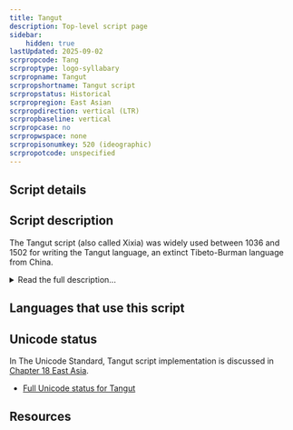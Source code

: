 ```yaml
---
title: Tangut
description: Top-level script page
sidebar:
    hidden: true
lastUpdated: 2025-09-02
scrpropcode: Tang
scrproptype: logo-syllabary
scrpropname: Tangut
scrpropshortname: Tangut script
scrpropstatus: Historical
scrpropregion: East Asian
scrpropdirection: vertical (LTR)
scrpropbaseline: vertical
scrpropcase: no
scrpropwspace: none
scrpropisonumkey: 520 (ideographic)
scrpropotcode: unspecified
---
```



## Script details

<ScriptDetails />

## Script description

The Tangut script (also called Xixia) was widely used between 1036 and 1502 for writing the Tangut language, an extinct Tibeto-Burman language from China.

<details>
<summary>Read the full description...</summary>The script was written with almost 6,000 characters. It was created at the decree of the emperor, and is thought to have been modelled on Chinese. However, although the overall look of the characters resembles Chinese writing, the two scripts are mutually illegible, and the stroke types are different. Another important difference between the two is that Tangut characters are wholly lacking in any pictographic basis, that is, the shapes of the characters are not modelled on the things or concepts that they represent. 

The majority of Tangut characters are composed of at least two distinct components. However, approximately forty have a unitary composition. Some analyses describe these as 'composite' and 'simple' characters, respectively. Simple characters represent either semantic or phonetic information, and can be modified and / or combined to create composite characters. For example, _ɣu_, meaning 'a supernatural being that flies' is written by combining the left side of the character representing 'emperor' with the left side of the character representing 'bird'. The result of this is that characters representing semantically related words also resemble each other visually, despite the lack of a pictographic basis to the characters. The mid 12th century Tangut rhyming dictionary, _The Sea of Characters_ (Wén Hǎi 文海 in Chinese), analyses each composite character in terms of other Tangut characters with which it shares (simple) constituent elements.
</details>

## Languages that use this script

<WsList script='Tang' wsMax='5' />

## Unicode status

In The Unicode Standard, Tangut script implementation is discussed in [Chapter 18 East Asia](http://www.unicode.org/versions/latest/ch18.pdf).

- [Full Unicode status for Tangut](/scrlang/unicode/tang-unicode)



## Resources

<ScriptResources detailSummary='seemore' />

